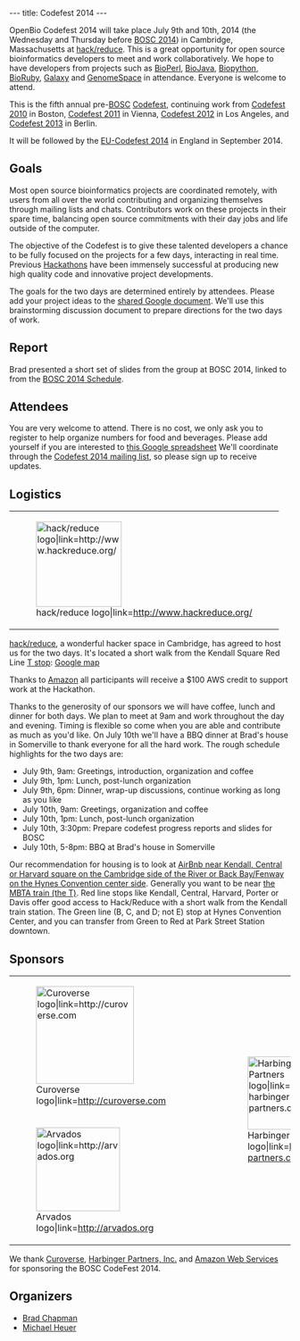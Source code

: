 ---
title: Codefest 2014
---

OpenBio Codefest 2014 will take place July 9th and 10th, 2014 (the Wednesday and
Thursday before [[BOSC 2014]]) in Cambridge, Massachusetts at
[http://www.hackreduce.org/ hack/reduce]. This is a great opportunity for open
source bioinformatics developers to meet and work collaboratively. We hope to
have developers from projects such as [http://bioperl.org BioPerl],
[http://www.biojava.org BioJava], [http://biopython.org Biopython],
[http://www.bioruby.org BioRuby], [http://wiki.g2.bx.psu.edu/ Galaxy] and
[http://www.genomespace.org GenomeSpace] in attendance. Everyone is welcome to
attend.

This is the fifth annual pre-[[BOSC]] [[Codefest]], continuing work from [[Codefest 2010]] in
Boston, [[Codefest 2011]] in Vienna, [[Codefest 2012]] in Los Angeles, and
[[Codefest 2013]] in Berlin.

It will be followed by the [[EU-Codefest 2014]] in England in September 2014.

== Goals ==

Most open source bioinformatics projects are coordinated remotely, with users
from all over the world contributing and organizing themselves through mailing
lists and chats. Contributors work on these projects in their spare time,
balancing open source commitments with their day jobs and life outside of the computer.

The objective of the Codefest is to give these talented developers a chance to
be fully focused on the projects for a few days, interacting in real
time. Previous [http://www.open-bio.org/wiki/Hackathon Hackathons] have been
immensely successful at producing new high quality code and innovative project
developments.

The goals for the two days are determined entirely by attendees. Please add your
project ideas to the
[https://docs.google.com/document/d/1yADE2bb0rEU6TASxuSPsvTdHvh_rtCXzJrsL3NWzxXE/edit?usp=sharing shared Google document].
We'll use this brainstorming discussion document to prepare directions for the
two days of work.

== Report ==

Brad presented a short set of slides from the group at BOSC 2014, linked to from
the [[BOSC_2014_Schedule|BOSC 2014 Schedule]].

== Attendees ==

You are very welcome to attend. There is no cost, we only ask you to register to
help organize numbers for food and beverages. Please add yourself if you are
interested to
[https://docs.google.com/spreadsheet/ccc?key=0Agxg-o4ZmoZ4dHU1OXhrczV3Q3d5eE9CUVhBc1dGNWc&usp=sharing this Google spreadsheet]
We'll coordinate through the
[https://groups.google.com/forum/?fromgroups#!forum/openbio-codefest-2014 Codefest 2014 mailing list],
so please sign up to receive updates.

== Logistics ==

{|
| [[File:hack-reduce-logo.png|153px|right|hack/reduce logo|link=http://www.hackreduce.org/]]
|}

[http://www.hackreduce.org/ hack/reduce], a wonderful hacker space in Cambridge,
has agreed to host us for the two days. It's located a short walk from the
Kendall Square Red Line [http://mbta.com/ T stop]: [http://goo.gl/maps/c8qkV Google map]

Thanks to [http://aws.amazon.com Amazon] all participants will receive a $100 AWS credit to support work at the Hackathon.

Thanks to the generosity of our sponsors we will have coffee, lunch and dinner for both days. We plan to meet at 9am and work throughout the day and evening. Timing is flexible so come when you are able and contribute as much as you'd like. On July 10th we'll have a BBQ dinner at Brad's house in Somerville to thank everyone for all the hard work. The rough schedule highlights for the two days are:

* July 9th, 9am: Greetings, introduction, organization and coffee
* July 9th, 1pm: Lunch, post-lunch organization
* July 9th, 6pm: Dinner, wrap-up discussions, continue working as long as you like
* July 10th, 9am: Greetings, organization and coffee
* July 10th, 1pm: Lunch, post-lunch organization
* July 10th, 3:30pm: Prepare codefest progress reports and slides for BOSC
* July 10th, 5-8pm: BBQ at Brad's house in Somerville

Our recommendation for housing is to look at [https://www.airbnb.com/s/boston--ma?checkin=07/08/2014&checkout=07/11/2014&price_max=250&sw_lat=42.336674148099135&sw_lng=-71.11771635949663&ne_lat=42.37715666811412&ne_lng=-71.06630377709917&zoom=14&search_by_map=true AirBnb near Kendall, Central or Harvard square on the Cambridge side of the River or Back Bay/Fenway on the Hynes Convention center side]. Generally you want to be near [http://mbta.com/schedules_and_maps/subway/ the MBTA train (the T)]. Red line stops like Kendall, Central, Harvard, Porter or Davis offer good access to Hack/Reduce with a short walk from the Kendall train station. The Green line (B, C, and D; not E) stop at Hynes Convention Center, and you can transfer from Green to Red at Park Street Station downtown.

== Sponsors ==

{|
| [[File:Curoverse_logo.png|175px|center|Curoverse logo|link=http://curoverse.com]]
|rowspan="2"| &nbsp;&nbsp;&nbsp;&nbsp;&nbsp;&nbsp;&nbsp;&nbsp;
|rowspan="2"| [[File:HP-logo-no-tagline.png|131px|center|Harbinger Partners logo|link=http://harbinger-partners.com/]]
|rowspan="2"| [[File: Aws-logo.jpeg|150px|center|AWS logo|link=http://aws.amazon.com/]]
|-
| [[File: Arvados.png|150px|center|Arvados logo|link=http://arvados.org]]
|}

We thank [http://curoverse.com Curoverse], [http://harbinger-partners.com/ Harbinger Partners, Inc.] and [http://aws.amazon.com/ Amazon Web Services] for sponsoring the BOSC CodeFest 2014.

== Organizers ==

* [http://bcbio.wordpress.com/ Brad Chapman]
* [http://github.com/heuermh/ Michael Heuer]